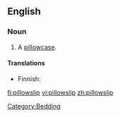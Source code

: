 ==English==

===Noun===
{{en-noun}}

# A [[pillowcase]].

====Translations====
{{trans-top|pillowcase}}
*Finnish: {{t+|fi|tyynyliina}}
{{trans-mid}}
{{trans-bottom}}

[[Category:Bedding]]

[[fi:pillowslip]]
[[vi:pillowslip]]
[[zh:pillowslip]]